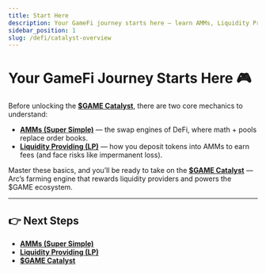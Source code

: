 ```yaml
---
title: Start Here
description: Your GameFi journey starts here — learn AMMs, Liquidity Providing, and then begin with the $GAME Catalyst.
sidebar_position: 1
slug: /defi/catalyst-overview
---
```


# Your GameFi Journey Starts Here 🎮

Before unlocking the **[$GAME Catalyst](/docs/investors/farming/yield-farming-game.mdx)**, there are two core mechanics to understand:  

- **[AMMs (Super Simple)](/docs/basics/defi/automated-market-makers.mdx)** — the swap engines of DeFi, where math + pools replace order books.  
- **[Liquidity Providing (LP)](/docs/basics/defi/liquidity-providing.mdx)** — how you deposit tokens into AMMs to earn fees (and face risks like impermanent loss).  

Master these basics, and you’ll be ready to take on the **[$GAME Catalyst](/docs/investors/farming/yield-farming-game.mdx)** — Arc’s farming engine that rewards liquidity providers and powers the $GAME ecosystem.  

---

## 👉 Next Steps

- **[AMMs (Super Simple)](/defi/amms)**  
- **[Liquidity Providing (LP)](/defi/liquidity-providing)**  
- **[$GAME Catalyst](/docs/investors/farming/yield-farming-game.mdx)**
